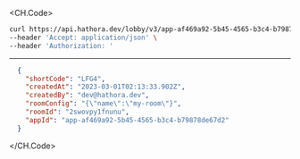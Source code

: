 
<CH.Code>
```bash Example Request
curl https://api.hathora.dev/lobby/v3/app-af469a92-5b45-4565-b3c4-b79878de67d2/info/roomid/2swovpy1fnunu \
--header 'Accept: application/json' \
--header 'Authorization: '
```
---

```json Example Response
  {
    "shortCode": "LFG4",
    "createdAt": "2023-03-01T02:13:33.902Z",
    "createdBy": "dev@hathora.dev",
    "roomConfig": "{\"name\":\"my-room\"}",
    "roomId": "2swovpy1fnunu",
    "appId": "app-af469a92-5b45-4565-b3c4-b79878de67d2"
  }
```
</CH.Code>
